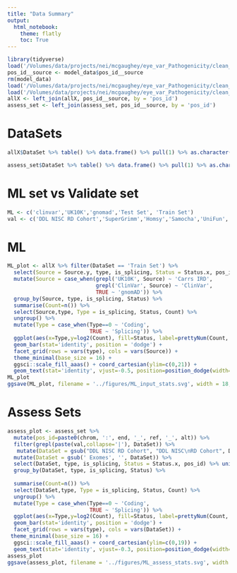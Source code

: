 ```yaml
---
title: "Data Summary"
output: 
  html_notebook:
    theme: flatly
    toc: True
---
```


```r
library(tidyverse)
load('/Volumes/data/projects/nei/mcgaughey/eye_var_Pathogenicity/clean_data/model_data_2018_08_01.Rdata')
pos_id__source <- model_data$pos_id__source
rm(model_data)
load('/Volumes/data/projects/nei/mcgaughey/eye_var_Pathogenicity/clean_data/allX_2018_08_27.Rdata')
load('/Volumes/data/projects/nei/mcgaughey/eye_var_Pathogenicity/clean_data/assess_2018_08_27.Rdata')
allX <- left_join(allX, pos_id__source, by = 'pos_id')
assess_set <- left_join(assess_set, pos_id__source, by = 'pos_id')
```

# DataSets
```r
allX$DataSet %>% table() %>% data.frame() %>% pull(1) %>% as.character() %>% str_split(.,'_') %>% lapply(., `[[`, 1) %>% unlist() %>% unique() %>% writeLines()

assess_set$DataSet %>% table() %>% data.frame() %>% pull(1) %>% as.character() %>% str_split(.,'_') %>% lapply(., `[[`, 1) %>% unlist() %>% unique() %>% writeLines()
```

# ML set vs Validate set
```r
ML <- c('clinvar','UK10K','gnomad','Test Set', 'Train Set')
val <- c('DDL NISC RD Cohort','SuperGrimm','Homsy','Samocha','UniFun', 'Wellderly', 'Test Set', 'Colombia Exomes')
```

# ML
```r
ML_plot <- allX %>% filter(DataSet == 'Train Set') %>% 
  select(Source = Source.y, type, is_splicing, Status = Status.x, pos_id) %>% unique() %>% 
  mutate(Source = case_when(grepl('UK10K', Source) ~ 'Carrs IRD',
                            grepl('ClinVar', Source) ~ 'ClinVar',
                            TRUE ~ 'gnomAD')) %>% 
  group_by(Source, type, is_splicing, Status) %>% 
  summarise(Count=n()) %>% 
  select(Source,type, Type = is_splicing, Status, Count) %>%
  ungroup() %>% 
  mutate(Type = case_when(Type==0 ~ 'Coding',
                          TRUE ~ 'Splicing')) %>% 
  ggplot(aes(x=Type,y=log2(Count), fill=Status, label=prettyNum(Count, big.mark=","))) +
  geom_bar(stat='identity', position = 'dodge') + 
  facet_grid(rows = vars(type), cols = vars(Source)) + 
  theme_minimal(base_size = 16) + 
  ggsci::scale_fill_aaas() + coord_cartesian(ylim=c(0,21)) +
  geom_text(stat='identity', vjust=-0.5, position=position_dodge(width=1), size=6)
ML_plot
ggsave(ML_plot, filename = '../figures/ML_input_stats.svg', width = 18, height=5.5)
```

# Assess Sets
```r
assess_plot <- assess_set %>% 
  mutate(pos_id=paste0(chrom, ':', end, '_', ref, '_', alt)) %>% 
  filter(grepl(paste(val,collapse='|'), DataSet)) %>%  
   mutate(DataSet = gsub("DDL NISC RD Cohort", "DDL NISC\nRD Cohort", DataSet)) %>% 
  mutate(DataSet = gsub(' Exomes', '', DataSet)) %>% 
  select(DataSet, type, is_splicing, Status = Status.x, pos_id) %>% unique() %>% 
  group_by(DataSet, type, is_splicing, Status) %>%
 
  summarise(Count=n()) %>% 
  select(DataSet,type, Type = is_splicing, Status, Count) %>%
  ungroup() %>% 
  mutate(Type = case_when(Type==0 ~ 'Coding',
                          TRUE ~ 'Splicing')) %>% 
  ggplot(aes(x=Type,y=log2(Count), fill=Status, label=prettyNum(Count, big.mark=","))) +
  geom_bar(stat='identity', position = 'dodge') + 
  facet_grid(rows = vars(type), cols = vars(DataSet)) + 
 theme_minimal(base_size = 16) + 
  ggsci::scale_fill_aaas() + coord_cartesian(ylim=c(0,19)) +
  geom_text(stat='identity', vjust=-0.3, position=position_dodge(width=1), size=4.5)
assess_plot 
ggsave(assess_plot, filename = '../figures/ML_assess_stats.svg', width = 18, height=5.5)
```
